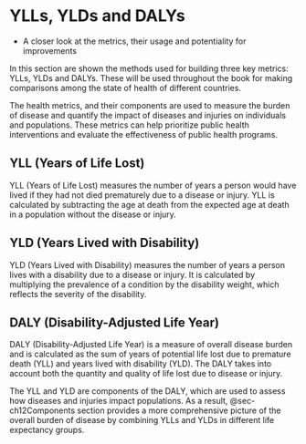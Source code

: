 # YLLs, YLDs and DALYs {#sec-ch11Metrics}

-   A closer look at the metrics, their usage and potentiality for improvements

In this section are shown the methods used for building three key metrics: YLLs, YLDs and DALYs. These will be used throughout the book for making comparisons among the state of health of different countries.

The health metrics, and their components are used to measure the burden of disease and quantify the impact of diseases and injuries on individuals and populations. These metrics can help prioritize public health interventions and evaluate the effectiveness of public health programs.

## YLL (Years of Life Lost)

YLL (Years of Life Lost) measures the number of years a person would have lived if they had not died prematurely due to a disease or injury. YLL is calculated by subtracting the age at death from the expected age at death in a population without the disease or injury.

## YLD (Years Lived with Disability)

YLD (Years Lived with Disability) measures the number of years a person lives with a disability due to a disease or injury. It is calculated by multiplying the prevalence of a condition by the disability weight, which reflects the severity of the disability.

## DALY (Disability-Adjusted Life Year)

DALY (Disability-Adjusted Life Year) is a measure of overall disease burden and is calculated as the sum of years of potential life lost due to premature death (YLL) and years lived with disability (YLD). The DALY takes into account both the quantity and quality of life lost due to disease or injury.

The YLL and YLD are components of the DALY, which are used to assess how diseases and injuries impact populations. As a result, \@sec-ch12Components section provides a more comprehensive picture of the overall burden of disease by combining YLLs and YLDs in different life expectancy groups.
